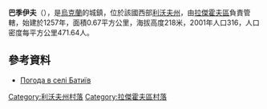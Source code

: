 {{coord|50|16|42|N|24|52|19|E|scale:100000|display=title}}

'''巴季伊夫'''（{{lang-uk|Батиїв}}），是[[烏克蘭|烏克蘭]]的城鎮，位於該國西部[[利沃夫州|利沃夫州]]，由[[拉傑霍夫區|拉傑霍夫區]]負責管轄，始建於1257年，面積0.67平方公里，海拔高度218米，2001年人口316，人口密度每平方公里471.64人。

==參考資料==
* [http://weather.in.ua/ua/l'vovskaja/725 Погода в селі Батиїв]{{Wayback|url=http://weather.in.ua/ua/l%27vovskaja/725 |date=20071031031755 }}

[[Category:利沃夫州村落|Category:利沃夫州村落]]
[[Category:拉傑霍夫區村落|Category:拉傑霍夫區村落]]


{{Lviv-geo-stub}}